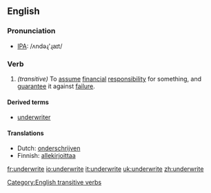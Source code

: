 ==English==
=== Pronunciation ===
*[[w:IPA|IPA]]: /ʌndəɻ'ɻaɪt/

===Verb===
{{irregverb|'''to underwrite'''|'''[[underwrites]]'''|'''[[underwrote]]'''|'''[[underwritten]]'''|'''[[underwriting]]'''}}

#''(transitive)'' To [[assume]] [[financial]] [[responsibility]] for something, and [[guarantee]] it against [[failure]].

====Derived terms====
*[[underwriter]]

==== Translations ====
*Dutch: [[onderschrijven]]
*Finnish: [[allekirjoittaa]]


[[Category:English transitive verbs]]

[[fr:underwrite]]
[[io:underwrite]]
[[it:underwrite]]
[[uk:underwrite]]
[[zh:underwrite]]